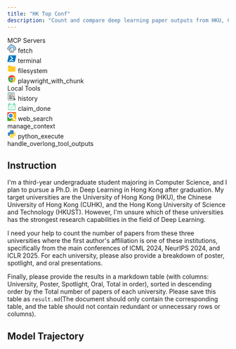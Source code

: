 ```yaml
---
title: "HK Top Conf"
description: "Count and compare deep learning paper outputs from HKU, CUHK, and HKUST at top AI conferences."
---
```


<Card>
<div className="tools-container">
<div className="mcp-servers-container">
<div className="mcp-servers-title">
MCP Servers
</div>
<div className="mcp-servers-grid">
<div className="mcp-server-item">
<svg xmlns="http://www.w3.org/2000/svg" width="20" height="20" viewBox="0 0 512 512" style={{margin: 0, padding: 0, display: 'inline-block'}}><g><path fill="#010202" d="M201.5,22.5C253.575,18.8292,294.909,37.8292,325.5,79.5C348.846,76.447,370.846,80.6137,391.5,92C411.339,105.168,422.339,123.668,424.5,147.5C465.86,161.693,491.694,190.026,502,232.5C508.97,280.701,492.804,318.868,453.5,347C427.526,362.095,399.526,367.929,369.5,364.5C369.988,405.252,369.488,445.919,368,486.5C367.5,487,367,487.5,366.5,488C292.5,488.667,218.5,488.667,144.5,488C144,487.5,143.5,487,143,486.5C141.512,445.919,141.012,405.252,141.5,364.5C106.171,368.921,74.5043,360.421,46.5,339C10.3518,305.536-0.814861,265.036,13,217.5C22.2223,191.95,38.389,172.117,61.5,158C69.8007,153.681,78.134,149.681,86.5,146C92.1136,89.0861,121.447,50.0861,174.5,29C183.492,26.2401,192.492,24.0734,201.5,22.5Z"/></g><g><path fill="#a3d3fe" d="M204.5,36.5C254.543,34.185,292.876,54.0184,319.5,96C340.997,90.9721,361.664,93.3054,381.5,103C401.654,115.47,411.154,133.637,410,157.5C410.903,158.701,412.069,159.535,413.5,160C453.408,170.242,478.242,195.409,488,235.5C493.84,285.282,474.34,321.115,429.5,343C422.574,345.298,415.574,347.298,408.5,349C395.504,349.5,382.504,349.667,369.5,349.5C369.667,302.499,369.5,255.499,369,208.5C367.833,207.333,366.667,206.167,365.5,205C306.833,204.333,248.167,204.333,189.5,205C173,220.167,157.167,236,142,252.5C141.5,284.832,141.333,317.165,141.5,349.5C100.111,355.535,66.2777,342.535,40,310.5C17.3055,276.196,15.6388,240.863,35,204.5C50.4757,180.668,71.9757,165.002,99.5,157.5C101.376,109.215,123.042,73.0487,164.5,49C177.289,42.679,190.622,38.5123,204.5,36.5Z"/></g><g><path fill="#fefefe" d="M354.5,474.5C288.5,474.5,222.5,474.5,156.5,474.5C156.5,403.833,156.5,333.167,156.5,262.5C169.344,262.829,182.011,262.495,194.5,261.5C197.167,260.833,198.833,259.167,199.5,256.5C200.495,244.011,200.829,231.344,200.5,218.5C251.833,218.5,303.167,218.5,354.5,218.5C354.5,303.833,354.5,389.167,354.5,474.5Z"/></g><g><path fill="#979797" d="M354.5,474.5C354.5,389.167,354.5,303.833,354.5,218.5C303.167,218.5,251.833,218.5,200.5,218.5C200.829,231.344,200.495,244.011,199.5,256.5C199.5,243.5,199.5,230.5,199.5,217.5C251.5,217.5,303.5,217.5,355.5,217.5C355.833,303.335,355.499,389.002,354.5,474.5Z"/></g><g><path fill="#dce0e3" d="M185.5,247.5C179.31,247.823,173.31,247.49,167.5,246.5C173.13,240.369,178.964,234.369,185,228.5C185.5,234.825,185.666,241.158,185.5,247.5Z"/></g><g><path fill="#7b7d7e" d="M167.5,246.5C173.31,247.49,179.31,247.823,185.5,247.5C179.322,248.817,172.988,248.817,166.5,247.5C166.624,246.893,166.957,246.56,167.5,246.5Z"/></g><g><path fill="#a3a3a3" d="M194.5,261.5C182.011,262.495,169.344,262.829,156.5,262.5C156.5,333.167,156.5,403.833,156.5,474.5C155.501,403.669,155.167,332.669,155.5,261.5C168.5,261.5,181.5,261.5,194.5,261.5Z"/></g><g><path fill="#030303" d="M252.5,309.5C256.426,309.047,259.592,310.38,262,313.5C262.333,334.833,262.667,356.167,263,377.5C264.979,369.149,269.812,366.649,277.5,370C278.718,371.438,279.385,373.105,279.5,375C274.409,385.346,268.909,395.512,263,405.5C258,413.5,253,413.5,248,405.5C242.091,395.512,236.591,385.346,231.5,375C232.869,369.144,236.536,367.144,242.5,369C244.956,371.408,246.789,374.241,248,377.5C248.333,356.167,248.667,334.833,249,313.5C250.376,312.295,251.542,310.962,252.5,309.5Z"/></g><g><path fill="#050505" d="M199.5,376.5C203.888,375.943,207.055,377.61,209,381.5C209.5,398.83,209.667,416.163,209.5,433.5C240.167,433.5,270.833,433.5,301.5,433.5C301.333,416.163,301.5,398.83,302,381.5C304.553,376.374,308.386,375.207,313.5,378C314.126,378.75,314.626,379.584,315,380.5C315.667,401.5,315.667,422.5,315,443.5C314.626,444.416,314.126,445.25,313.5,446C294.254,447.155,274.921,447.655,255.5,447.5C236.079,447.655,216.746,447.155,197.5,446C196.874,445.25,196.374,444.416,196,443.5C195.333,422.5,195.333,401.5,196,380.5C196.69,378.65,197.856,377.316,199.5,376.5Z"/></g></svg>
<span className="mcp-server-name">fetch</span>
</div>
<div className="mcp-server-item">
<svg xmlns="http://www.w3.org/2000/svg"  viewBox="0 0 48 48" width="20px" height="20px" style={{margin: 0, padding: 0, display: 'inline-block'}}><path fill="#0277bd" d="M19.847,41.956c-5.629-0.002-11.259,0.024-16.888-0.013c-2.855-0.019-3.374-0.7-2.731-3.525 c2.178-9.58,4.427-19.143,6.557-28.734C7.356,7.112,8.588,5.975,11.312,6C22.57,6.106,33.829,6.034,45.088,6.046 c2.824,0.003,3.298,0.614,2.664,3.511c-2.058,9.406-4.129,18.809-6.236,28.203c-0.789,3.516-1.697,4.187-5.353,4.195 C30.724,41.966,25.285,41.958,19.847,41.956z"/><path fill="#fafafa" d="M25.057 23.922c-.608-.687-1.114-1.267-1.531-1.732-2.43-2.728-4.656-5.27-7.063-7.869-1.102-1.189-1.453-2.344-.13-3.518 1.307-1.16 2.592-1.058 3.791.277 3.34 3.717 6.676 7.438 10.071 11.104 1.268 1.369.972 2.3-.424 3.315-5.359 3.895-10.687 7.833-16.01 11.778-1.196.887-2.337 1.109-3.304-.201-1.066-1.445-.08-2.305 1.026-3.114 3.955-2.893 7.903-5.798 11.834-8.725C23.865 24.83 24.595 24.267 25.057 23.922zM21.75 37C20.625 37 20 36 20 35s.625-2 1.75-2c4.224 0 6.112 0 9.5 0 1.125 0 1.75 1 1.75 2s-.625 2-1.75 2C29.125 37 25 37 21.75 37z"/></svg>
<span className="mcp-server-name">terminal</span>
</div>
<div className="mcp-server-item">
<svg xmlns="http://www.w3.org/2000/svg"  viewBox="0 0 48 48" width="20px" height="20px" style={{margin: 0, padding: 0, display: 'inline-block'}}><path fill="#FFA000" d="M40,12H22l-4-4H8c-2.2,0-4,1.8-4,4v8h40v-4C44,13.8,42.2,12,40,12z"/><path fill="#FFCA28" d="M40,12H8c-2.2,0-4,1.8-4,4v20c0,2.2,1.8,4,4,4h32c2.2,0,4-1.8,4-4V16C44,13.8,42.2,12,40,12z"/></svg>
<span className="mcp-server-name">filesystem</span>
</div>
<div className="mcp-server-item">
<svg xmlns="http://www.w3.org/2000/svg"  viewBox="0 0 48 48" width="20px" height="20px" style={{margin: 0, padding: 0, display: 'inline-block'}}><path fill="#4caf50" d="M44,24c0,11.044-8.956,20-20,20S4,35.044,4,24S12.956,4,24,4S44,12.956,44,24z"/><path fill="#ffc107" d="M24,4v20l8,4l-8.843,16c0.317,0,0.526,0,0.843,0c11.053,0,20-8.947,20-20S35.053,4,24,4z"/><path fill="#4caf50" d="M44,24c0,11.044-8.956,20-20,20S4,35.044,4,24S12.956,4,24,4S44,12.956,44,24z"/><path fill="#ffc107" d="M24,4v20l8,4l-8.843,16c0.317,0,0.526,0,0.843,0c11.053,0,20-8.947,20-20S35.053,4,24,4z"/><path fill="#f44336" d="M41.84,15H24v13l-3-1L7.16,13.26H7.14C10.68,7.69,16.91,4,24,4C31.8,4,38.55,8.48,41.84,15z"/><path fill="#dd2c00" d="M7.158,13.264l8.843,14.862L21,27L7.158,13.264z"/><path fill="#558b2f" d="M23.157,44l8.934-16.059L28,25L23.157,44z"/><path fill="#f9a825" d="M41.865,15H24l-1.579,4.58L41.865,15z"/><path fill="#fff" d="M33,24c0,4.969-4.031,9-9,9s-9-4.031-9-9s4.031-9,9-9S33,19.031,33,24z"/><path fill="#2196f3" d="M31,24c0,3.867-3.133,7-7,7s-7-3.133-7-7s3.133-7,7-7S31,20.133,31,24z"/></svg>
<span className="mcp-server-name">playwright_with_chunk</span>
</div>
</div>
</div>
<div className="local-tools-container">
<div className="mcp-servers-title">
Local Tools
</div>
<div className="local-tools-grid">
<div className="local-tool-item">
<svg width="20px" height="20px" viewBox="0 0 100 100" enable-background="new 0 0 100 100" id="Layer_1" version="1.1" xml:space="preserve" xmlns="http://www.w3.org/2000/svg" xmlns:xlink="http://www.w3.org/1999/xlink" style={{margin: 0, padding: 0, display: 'inline-block'}}><g><g><rect clip-rule="evenodd" fill="#F2F2F2" fill-rule="evenodd" height="83.437" width="67.025" x="9.012" y="7.604"/><path d="M77.454,92.458H7.595V6.187h69.859V92.458z M10.429,89.624H74.62V9.021H10.429V89.624z"/></g><g><rect clip-rule="evenodd" fill="#FF7C24" fill-rule="evenodd" height="10.481" width="17.952" x="46.695" y="34.866"/></g><g><rect height="2.834" width="19.463" x="20.504" y="35.575"/></g><g><rect height="2.834" width="15.561" x="20.718" y="42.508"/></g><g><rect height="2.833" width="15.562" x="20.813" y="49.514"/></g><g><rect height="2.833" width="27.128" x="20.718" y="56.753"/></g><g><rect height="2.833" width="23.51" x="20.718" y="63.688"/></g><g><rect clip-rule="evenodd" fill="#39B6CC" fill-rule="evenodd" height="9.004" width="44.095" x="20.553" y="19.064"/></g><g><rect height="2.833" width="26.272" x="20.718" y="70.32"/></g><g><rect height="2.834" width="32.8" x="20.718" y="77.253"/></g><g><rect height="2.834" width="3.235" x="38.304" y="42.508"/></g><g><path clip-rule="evenodd" d="M77.931,71.902l4.287,4.427l-6.644,6.437l-4.309-4.457    C74.147,76.998,76.504,74.726,77.931,71.902L77.931,71.902z" fill="#F2F2F2" fill-rule="evenodd"/><path d="M75.542,84.77l-6.692-6.92l1.828-0.831c2.579-1.174,4.706-3.218,5.989-5.756l0.897-1.776l6.656,6.874L75.542,84.77z     M73.584,78.669l2.023,2.091l4.605-4.463l-2.007-2.074C76.994,76.012,75.414,77.531,73.584,78.669z"/></g><g><polygon clip-rule="evenodd" fill="#39B6CC" fill-rule="evenodd" points="83.267,75.319 91.984,84.338 83.247,92.779     74.535,83.761   "/><path d="M83.213,94.783L72.531,83.726l10.771-10.41l10.687,11.056L83.213,94.783z M76.538,83.794l6.744,6.981l6.698-6.472    l-6.748-6.981L76.538,83.794z"/></g><g><path clip-rule="evenodd" d="M66.124,50.799c7.742,0,14.018,6.276,14.018,14.019    s-6.275,14.019-14.018,14.019c-7.743,0-14.019-6.276-14.019-14.019S58.381,50.799,66.124,50.799L66.124,50.799z" fill="#F2F2F2" fill-rule="evenodd"/><path d="M66.124,80.253c-8.511,0-15.435-6.924-15.435-15.435s6.924-15.435,15.435-15.435S81.56,56.307,81.56,64.818    S74.635,80.253,66.124,80.253z M66.124,52.216c-6.949,0-12.601,5.653-12.601,12.602s5.651,12.601,12.601,12.601    c6.948,0,12.602-5.652,12.602-12.601S73.072,52.216,66.124,52.216z"/></g><g><rect height="2.833" width="10.313" x="39.902" y="49.514"/></g><g><path d="M76.404,65.586H73.57c0-0.636-0.068-1.255-0.205-1.84c-0.043-0.186-0.096-0.385-0.169-0.63l2.717-0.808    c0.091,0.304,0.158,0.559,0.215,0.801C76.31,63.901,76.404,64.735,76.404,65.586z M72.438,61.433    c-1.489-2.5-4.203-4.058-7.084-4.061l0.004-2.834c3.871,0.005,7.518,2.091,9.516,5.445L72.438,61.433z"/></g></g></svg>
<span className="local-tool-name">history</span>
</div>
<div className="local-tool-item">
<svg width="20px" height="20px" viewBox="0 0 1024 1024" version="1.1" xmlns="http://www.w3.org/2000/svg" style={{margin: 0, padding: 0, display: 'inline-block'}}><path d="M861.588238 240.133873v-65.792823c0-36.191275-29.439775-65.631049-65.631049-65.63105h-21.877358c-36.191275 0-65.631049 29.439775-65.631049 65.63105v65.631049H314.659414v-65.631049c0-36.191275-29.439775-65.631049-65.631049-65.63105h-21.877358c-36.191275 0-65.631049 29.439775-65.631049 65.63105v65.792823c-36.317212 0.868255-65.631049 30.539428-65.63105 67.061417v543.745565c0 37.06772 30.155471 67.223191 67.223191 67.223191h696.886045c37.06772 0 67.223191-30.155471 67.223191-67.223191V307.19529c-0.001024-36.52199-29.315885-66.193162-65.633097-67.061417z m-109.385765-65.792823c0-12.060345 9.817012-21.877358 21.877358-21.877358h21.877358c12.060345 0 21.877358 9.817012 21.877358 21.877358v175.016814c0 12.060345-9.817012 21.877358-21.877358 21.877358h-21.877358c-12.060345 0-21.877358-9.817012-21.877358-21.877358V174.34105z m-546.928824 0c0-12.060345 9.817012-21.877358 21.877358-21.877358h21.877358c12.060345 0 21.877358 9.817012 21.877358 21.877358v175.016814c0 12.060345-9.817012 21.877358-21.877358 21.877358h-21.877358c-12.060345 0-21.877358-9.817012-21.877358-21.877358V174.34105z m678.191947 676.600829c0 12.935767-10.532708 23.468476-23.468476 23.468475H163.111076c-12.935767 0-23.468476-10.532708-23.468476-23.468475V307.19529c0-12.402323 9.677764-22.593054 21.877358-23.415233v65.577807c0 36.191275 29.439775 65.631049 65.631049 65.631049h21.877358c36.191275 0 65.631049-29.439775 65.631049-65.631049v-65.631049h393.789368v65.631049c0 36.191275 29.439775 65.631049 65.631049 65.631049h21.877358c36.191275 0 65.631049-29.439775 65.631049-65.631049v-65.577807c12.19857 0.82218 21.877358 11.012911 21.877358 23.415233v543.746589z" fill="#22C67F" /><path d="M706.719439 478.272194l-48.01715-44.741741-182.28128 195.621482-111.468348-122.615387-48.563905 44.148911 159.469116 172.685427z" fill="#74E8AE" /></svg>
<span className="local-tool-name">claim_done</span>
</div>
<div className="local-tool-item">
<svg height="20" width="20" xmlns="http://www.w3.org/2000/svg" viewBox="0 0 512 512" style={{margin: 0, padding: 0, display: 'inline-block'}}><g fill="none" fill-rule="evenodd"><rect fill="#fabc05" height="512" rx="42.667" width="512"/><path d="M58.667 293.333L0 209.125V42.663C0 19.1 19.137 0 42.663 0h426.674C492.9 0 512 19.137 512 42.663l-282.667.004S58.667 305.14 58.667 293.333z" fill="#eb4335"/><path d="M303.3 340.528L199.876 512H42.633C19.087 512 0 492.94 0 469.328V209.125l54.537 74.854c28.457 48.33 81.024 80.762 141.167 80.762 40.548 0 77.822-14.86 106.533-39.29l5.348 5.349c-.918 3.235-2.337 6.5-4.284 9.728z" fill="#34a854"/><g fill-rule="nonzero"><path d="M194.667 85.333c-66.667 0-120 52.148-120 117.334C74.667 267.852 128 320 194.667 320c66.666 0 120-52.148 120-117.333 0-65.186-53.334-117.334-120-117.334z" fill="#4285f5"/><path d="M327.59 300.924l28.788 28.787 13.204-14.159 115.751 115.751-59.363 59.364-115.751-115.751 13.553-12.64-28.85-28.85c-27.526 20.496-61.677 32.712-98.52 32.712C105.605 366.138 32 292.532 32 201.735c0-90.796 73.605-164.402 164.402-164.402s164.402 73.606 164.402 164.402c0 37.142-12.414 71.549-33.213 99.19zM196.403 87.92c-63.231 0-113.817 50.585-113.817 113.816 0 63.232 50.586 113.817 113.817 113.817S310.22 264.967 310.22 201.735c0-63.231-50.585-113.816-113.817-113.816z" fill="#fff"/></g></g></svg>
<span className="local-tool-name">web_search</span>
</div>
<div className="local-tool-item">
<Icon icon="bars-progress" size={20} color="#4286f6" />
<span className="local-tool-name">manage_context</span>
</div>
<div className="local-tool-item">
<svg width="20px" height="20px" viewBox="0 0 32 32" fill="none" xmlns="http://www.w3.org/2000/svg" style={{margin: 0, padding: 0, display: 'inline-block'}}><path fillRule="evenodd" clipRule="evenodd" d="M13.0164 2C10.8193 2 9.03825 3.72453 9.03825 5.85185V8.51852H15.9235V9.25926H5.97814C3.78107 9.25926 2 10.9838 2 13.1111L2 18.8889C2 21.0162 3.78107 22.7407 5.97814 22.7407H8.27322V19.4815C8.27322 17.3542 10.0543 15.6296 12.2514 15.6296H19.5956C21.4547 15.6296 22.9617 14.1704 22.9617 12.3704V5.85185C22.9617 3.72453 21.1807 2 18.9836 2H13.0164ZM12.0984 6.74074C12.8589 6.74074 13.4754 6.14378 13.4754 5.40741C13.4754 4.67103 12.8589 4.07407 12.0984 4.07407C11.3378 4.07407 10.7213 4.67103 10.7213 5.40741C10.7213 6.14378 11.3378 6.74074 12.0984 6.74074Z" fill="#327EBD"/><path fillRule="evenodd" clipRule="evenodd" d="M18.9834 30C21.1805 30 22.9616 28.2755 22.9616 26.1482V23.4815L16.0763 23.4815L16.0763 22.7408L26.0217 22.7408C28.2188 22.7408 29.9998 21.0162 29.9998 18.8889V13.1111C29.9998 10.9838 28.2188 9.25928 26.0217 9.25928L23.7266 9.25928V12.5185C23.7266 14.6459 21.9455 16.3704 19.7485 16.3704L12.4042 16.3704C10.5451 16.3704 9.03809 17.8296 9.03809 19.6296L9.03809 26.1482C9.03809 28.2755 10.8192 30 13.0162 30H18.9834ZM19.9015 25.2593C19.1409 25.2593 18.5244 25.8562 18.5244 26.5926C18.5244 27.329 19.1409 27.9259 19.9015 27.9259C20.662 27.9259 21.2785 27.329 21.2785 26.5926C21.2785 25.8562 20.662 25.2593 19.9015 25.2593Z" fill="#FFDA4B"/></svg>
<span className="local-tool-name">python_execute</span>
</div>
<div className="local-tool-item">
<Icon icon="filter-list" size={20} color="#4286f6" />
<span className="local-tool-name">handle_overlong_tool_outputs</span>
</div>
</div>
</div>
</div>
</Card>









## Instruction

I'm a third-year undergraduate student majoring in Computer Science, and I plan to pursue a Ph.D. in Deep Learning in Hong Kong after graduation. My target universities are the University of Hong Kong (HKU), the Chinese University of Hong Kong (CUHK), and the Hong Kong University of Science and Technology (HKUST). However, I'm unsure which of these universities has the strongest research capabilities in the field of Deep Learning.

I need your help to count the number of papers from these three universities where the first author's affiliation is one of these institutions, specifically from the main conferences of ICML 2024, NeurIPS 2024, and ICLR 2025. For each university, please also provide a breakdown of poster, spotlight, and oral presentations.

Finally, please provide the results in a markdown table (with columns: University, Poster, Spotlight, Oral, Total in order), sorted in descending order by the Total number of papers of each university. Please save this table as `result.md`(The document should only contain the corresponding table, and the table should not contain redundant or unnecessary rows or columns).

## Model Trajectory
